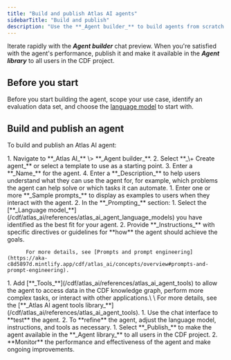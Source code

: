 ```yaml
---
title: "Build and publish Atlas AI agents"
sidebarTitle: "Build and publish"
description: "Use the **_Agent builder_** to build agents from scratch or from templates."
---
```


Iterate rapidly with the **_Agent builder_** chat preview. When you're satisfied with the agent's performance, publish it and make it available in the **_Agent library_** to all users in the CDF project.

## Before you start[​](#before-you-start)

Before you start building the agent, scope your use case, identify an evaluation data set, and choose the [language model](/cdf/atlas_ai/references/atlas_ai_agent_language_models) to start with.

## Build and publish an agent[​](#build-an-publish-an-agent)

To build and publish an Atlas AI agent:

<Steps>
  <Step title="Create the agent.">
    1. Navigate to **_Atlas AI_** \> **_Agent builder_**.
    2. Select **_\+ Create agent_** or select a template to use as a starting point.
    3. Enter a **_Name_** for the agent.
    4. Enter a **_Description_** to help users understand what they can use the agent for, for example, which problems the agent can help solve or which tasks it can automate.
  </Step>
  <Step title="Set up the prompts.">
    1. Enter one or more **_Sample prompts_** to display as examples to users when they interact with the agent.
    2. In the **_Prompting_** section:
       1. Select the [**_Language model_**](/cdf/atlas_ai/references/atlas_ai_agent_language_models) you have identified as the best fit for your agent.
       2. Provide **_Instructions_** with specific directives or guidelines for **how** the agent should achieve the goals.

          For more details, see [Prompts and prompt engineering](https://aka-c8d5897d.mintlify.app/cdf/atlas_ai/concepts/overview#prompts-and-prompt-engineering).
  </Step>
  <Step title="Add tools.">
    1. Add [**_Tools_**](/cdf/atlas_ai/references/atlas_ai_agent_tools) to allow the agent to access data in the CDF knowledge graph, perform more complex tasks, or interact with other applications.\
       \
       For more details, see the [**_Atlas AI agent tools library_**](/cdf/atlas_ai/references/atlas_ai_agent_tools).
  </Step>
  <Step title="Test and refine.">
    1. Use the chat interface to **test** the agent.
    2. To **refine** the agent, adjust the language model, instructions, and tools as necessary.
  </Step>
  <Step title="Publish and monitor.">
    1. Select **_Publish_** to make the agent available in the **_Agent library_** to all users in the CDF project.
    2. **Monitor** the performance and effectiveness of the agent and make ongoing improvements.
  </Step>
</Steps>